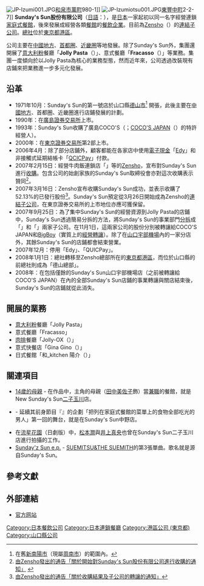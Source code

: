 {{noteTA
|1=zh-hans:意大利;zh-hk:意大利;zh-tw:義大利;
}}
{{Infobox Company 
| company_name     = Sunday's Sun股份有限公司
| company_name_en  = {{lang|ja|株式会社サンデーサン}}<br />Sunday`s Sun Co.,Ltd.
| company_logo     = [[File:Sundays_sun_logo.gif|File:Sundays sun logo.gif]]
| company_type     = [[股份有限公司|股份有限公司]]
| market_information = {{tyo|9899}}
| foundation       = 1971年9月18日
| location         = [[日本|日本]][[東京都|東京都]][[港區_(東京都)|港區]]港南二丁目18番1號
| zip_code         = 108-0075
| telephone_no     = 03-6833-8833
| key_people       = [[代表取締役|代表取締役]][[社長|社長]] [[村田國樹|村田國樹]]
| industry         = [[零售業|零售業]]
| services         = 各類餐館的全國連鎖店的開展與經營
| capital          = 29億5,808萬[[日圓|日圓]]
| revenue          = 179億日圓（2009年3月期）
| total_asset      = 132億日圓（截至2008年3月底）
| net_asset        = 36億日圓（截至2008年3月底）
| operating_income = 
| net_income       = 
| num_employees    = 367人（截至2008年3月底）
| accounting_period = 3月的最後一天
| parent           = [[Zensho|Zensho]]（61.3%）
| subsid           = 
| homepage         = [https://www.jolly-pasta.co.jp/ https://www.jolly-pasta.co.jp/]
| footnotes        = 店鋪總數：252（截至2009年3月31日）
}}
[[File:JP-Izumi001.JPG|right]][[和泉市|和泉市]][[萬町_(和泉市)|萬町]]980-1]]
[[File:JP-Izumiotsu001.JPG|right]][[東豐中町|東豐中町]]2-2-7]]
'''Sunday's Sun股份有限公司'''（[[日語|日語]]：{{lang|ja|'''株式会社サンデーサン'''}}），是[[日本|日本]]一家起初以同一名字經營連鎖[[家庭式餐館|家庭式餐館]]，後來發展成經營各類[[餐館|餐館]]的[[餐飲業|餐飲]][[企業|企業]]。目前為[[Zensho|Zensho]]（{{lang|ja|ゼンショー}}）的[[連結子公司|連結子公司]]。[[總社|總社]]位於[[東京都|東京都]][[港區_(東京都)|港區]]。

公司主要在[[中國地方|中國地方]]、[[首都圈|首都圈]]、[[近畿地方|近畿圈]]等地發展。除了Sunday's Sun外，集團還開展了[[意式麵食|意大利粉]]餐廳「'''Jolly Pasta'''（{{lang|ja|'''ジョリーパスタ'''}}）」、意式餐廳「'''Fracasso'''（{{lang|ja|'''フラカッソ'''}}）」等業務。集團一度傾向於以Jolly Pasta為核心的業務型態，然而近年來，公司透過改裝現有店鋪來把業務進一步多元化發展。

== 沿革 ==
* 1971年10月：Sunday's Sun的第一號店於山口縣[[德山市|德山市]]<ref>在舊[[新南陽市|新南陽市]]（現屬[[周南市|周南市]]）的範圍內。</ref> 開張，此後主要在[[中國地方|中國地方]]、首都圈、近畿圈進行店鋪發展的計劃。
* 1990年：在[[廣島證券交易所|廣島證券交易所]]上市。
* 1993年：Sunday's Sun收購了廣島COCO'S（{{lang|ja|ココス}}；[[COCO'S_JAPAN|COCO'S JAPAN]]（{{lang|ja|ココスジャパン}}）的特許經營人）。
* 2000年：在[[東京證券交易所|東京證券交易所]]第2部上市。
* 2006年4月：除了部分店鋪外，顧客都能在各家店中使用[[電子現金|電子現金]]「[[Edy|Edy]]」和非接觸式延期結帳卡「[[QCICPay|QCICPay]]」付款。
* 2007年2月15日：經營牛肉飯連鎖店「{{lang|ja|[[すき家|すき家]]}}」等的[[Zensho|Zensho]]，宣布對Sunday's Sun進行[[收購|收購]]。包含公司的始創家族的Sunday's Sun取締役會亦對這次收購表示贊同<ref>[http://www.zensho.co.jp/jp/NEWS/company/20070215.html 由Zensho發出的通告「關於開始對Sunday's Sun股份有限公司進行收購的通知」] {{Wayback|url=http://www.zensho.co.jp/jp/NEWS/company/20070215.html |date=20070314084151 }}{{ja}}</ref>。
* 2007年3月16日：Zensho宣布收購Sunday's Sun成功，並表示收購了52.13%的已發行股份<ref>[http://www.zensho.co.jp/jp/NEWS/company/20070316.html 由Zensho發出的通告「關於收購結果及子公司的轉讓的通知」]{{Dead link|date=2018年10月 |bot=InternetArchiveBot |fix-attempted=yes }}{{ja}}</ref>。Sunday's Sun預定從3月26日開始成為Zensho的[[連結子公司|連結子公司]]，在東京證券交易所的上市地位亦應可獲保留。
* 2007年9月25日：為了集中Sunday's Sun的經營資源到Jolly Pasta的店鋪中，Sunday's Sun透過簡易分拆的方法，將Sunday's Sun的事業部門[[公司分拆|分拆]]成「{{lang|ja|株式会社CS}}」和「{{lang|ja|株式会社BS}}」兩家子公司。在11月1日，這兩家公司的股份分別被轉讓給COCO'S JAPAN和[[BigBoy|BigBoy]]（實質上的[[經營轉讓|經營轉讓]]）。除了在[[山口宇部機場|山口宇部機場]]內的一家分店外，其餘Sunday's Sun的店鋪都會結束營業。
* 2007年12月：停用「Edy」、「QUICPay」。
* 2008年1月1日：總社轉移至Zensho總部所在的[[東京都|東京都]][[港區_(東京都)|港區]]，而位於山口縣的前總社則成為「德山總部」。
* 2008年：在包括僅餘的Sunday's Sun山口宇部機場店（之前被轉讓給COCO'S JAPAN）在內的全部Sunday's Sun店鋪的事業轉讓與關店結束後，Sunday's Sun的店鋪就從此消失。

== 開展的業務 ==
* [[意式麵食|意大利粉]]餐廳「Jolly Pasta」
* 意式餐廳「Fracasso」
* [[肉排|肉排]]餐廳「Jolly-OX（{{lang|ja|ジョリーオックス}}）」
* 意式快餐店「Gina Gino（{{lang|ja|ジーナ・ジーノ}}）」
* 日式餐館「和_kitchen 陽介（{{lang|ja|和キッチン　陽介}}）」
<!--

===曾開展的業務===
* 家庭式餐館「Sunday's Sun」
* [[薄餅|薄餅]]店「pizzeria GINA（{{lang|ja|ピッツェリア・ジーナ}}）」
* 咖啡餐廳「Jolly Piatto（{{lang|ja|ジョリーピアット}}）」
* 中華麵店「[[幸樂苑|幸樂苑]]」（[[加盟連鎖|加盟連鎖]]事業）
* [[迴轉壽司|迴轉壽司]]店「壽司勢（{{lang|ja|すし勢}}）」（商業合作）
* Vegetable Kitchen「菜菜畑（{{lang|ja|菜々畑}}）」
-->

== 關連項目 ==
* [[14歲的母親|14歲的母親]] - 在作品中，主角的母親（[[田中美佐子|田中美佐子]]飾）當[[兼職|兼職]]的餐館，就是New Sunday's Sun[[二子玉川|二子玉川]]店。
* {{lang|ja|[[いきなり!黄金伝説。|いきなり!黄金伝説。]]}} - 延續其前身節目『{{lang|ja|ココリコA級伝説。}}』的企劃「把列在家庭式餐館的菜單上的食物全部吃光的男人」第一回的舞台，就是在Sunday's Sun中野店。
* 在[[流星花園|流星花園]]（日劇版）中，[[松本潤|松本潤]]與[[井上真央|井上真央]]也曾在Sunday's Sun二子玉川店進行拍攝的工作。
* [[Sunday'z_Sun_e.p.|Sunday'z Sun e.p.]] - [[SUEMITSU&THE_SUEMITH|SUEMITSU&THE SUEMITH]]的第3張單曲。歌名就是源自Sunday's Sun。

== 參考文獻 ==
<div style="font-size:small">
<references />
</div>

== 外部連結 ==
* [https://www.jolly-pasta.co.jp/ 官方网站] {{Wayback|url=https://www.jolly-pasta.co.jp/ |date=20210608091827 }}

{{DEFAULTSORT:Sunday's Sun}}
[[Category:日本餐飲公司|Category:日本餐飲公司]]
[[Category:日本連鎖餐廳|Category:日本連鎖餐廳]]
[[Category:港區公司_(東京都)|Category:港區公司 (東京都)]]
[[Category:山口縣公司|Category:山口縣公司]]